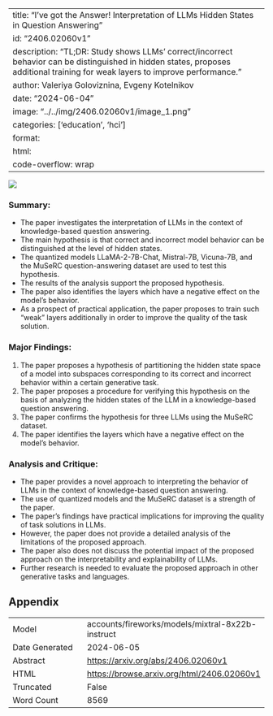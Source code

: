 
---
title: "I've got the Answer! Interpretation of LLMs Hidden States in Question Answering"
id: "2406.02060v1"
description: "TL;DR: Study shows LLMs' correct/incorrect behavior can be distinguished in hidden states, proposes additional training for weak layers to improve performance."
author: Valeriya Goloviznina, Evgeny Kotelnikov
date: "2024-06-04"
image: "../../img/2406.02060v1/image_1.png"
categories: ['education', 'hci']
format:
  html:
    code-overflow: wrap
---

![](../../img/2406.02060v1/image_1.png)

### Summary:

* The paper investigates the interpretation of LLMs in the context of knowledge-based question answering.
* The main hypothesis is that correct and incorrect model behavior can be distinguished at the level of hidden states.
* The quantized models LLaMA-2-7B-Chat, Mistral-7B, Vicuna-7B, and the MuSeRC question-answering dataset are used to test this hypothesis.
* The results of the analysis support the proposed hypothesis.
* The paper also identifies the layers which have a negative effect on the model’s behavior.
* As a prospect of practical application, the paper proposes to train such "weak" layers additionally in order to improve the quality of the task solution.

### Major Findings:

1. The paper proposes a hypothesis of partitioning the hidden state space of a model into subspaces corresponding to its correct and incorrect behavior within a certain generative task.
2. The paper proposes a procedure for verifying this hypothesis on the basis of analyzing the hidden states of the LLM in a knowledge-based question answering.
3. The paper confirms the hypothesis for three LLMs using the MuSeRC dataset.
4. The paper identifies the layers which have a negative effect on the model’s behavior.

### Analysis and Critique:

* The paper provides a novel approach to interpreting the behavior of LLMs in the context of knowledge-based question answering.
* The use of quantized models and the MuSeRC dataset is a strength of the paper.
* The paper's findings have practical implications for improving the quality of task solutions in LLMs.
* However, the paper does not provide a detailed analysis of the limitations of the proposed approach.
* The paper also does not discuss the potential impact of the proposed approach on the interpretability and explainability of LLMs.
* Further research is needed to evaluate the proposed approach in other generative tasks and languages.

## Appendix

|          |          |
|----------|----------|
| Model     | accounts/fireworks/models/mixtral-8x22b-instruct       |
| Date Generated     | 2024-06-05       |
| Abstract | [https://arxiv.org/abs/2406.02060v1](https://arxiv.org/abs/2406.02060v1)        |
| HTML     | [https://browse.arxiv.org/html/2406.02060v1](https://browse.arxiv.org/html/2406.02060v1)       |
| Truncated       | False       |
| Word Count       | 8569       |